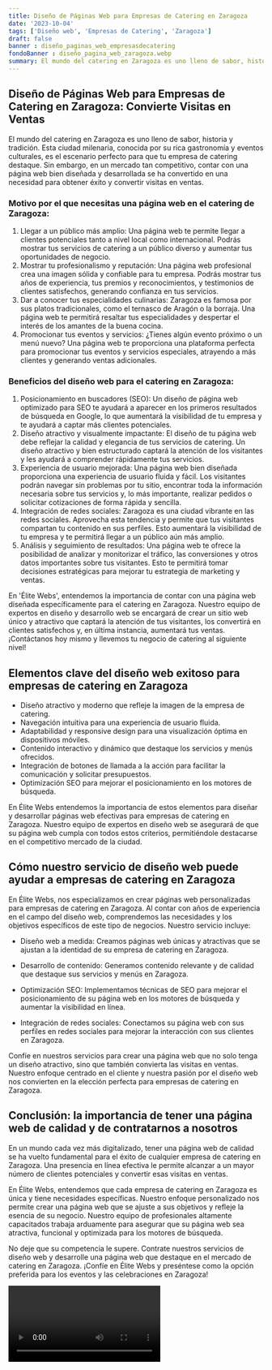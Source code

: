 ```yaml
---
title: Diseño de Páginas Web para Empresas de Catering en Zaragoza
date: '2023-10-04'
tags: ['Diseño web', 'Empresas de Catering', 'Zaragoza']
draft: false
banner : diseño_paginas_web_empresasdecatering
fondoBanner : diseño_pagina_web_zaragoza.webp
summary: El mundo del catering en Zaragoza es uno lleno de sabor, historia y tradición. Esta ciudad milenaria, conocida por su rica gastronomía y eventos culturales, es el escenario perfecto para que tu empresa de catering destaque. Sin embargo, en un mercado tan competitivo, contar con una página web bien diseñada y desarrollada se ha convertido en una necesidad para obtener éxito y convertir visitas en ventas.
---
```


## Diseño de Páginas Web para Empresas de Catering en Zaragoza: Convierte Visitas en Ventas

El mundo del catering en Zaragoza es uno lleno de sabor, historia y tradición. Esta ciudad milenaria, conocida por su rica gastronomía y eventos culturales, es el escenario perfecto para que tu empresa de catering destaque. Sin embargo, en un mercado tan competitivo, contar con una página web bien diseñada y desarrollada se ha convertido en una necesidad para obtener éxito y convertir visitas en ventas.

### Motivo por el que necesitas una página web en el catering de Zaragoza:
1. Llegar a un público más amplio: Una página web te permite llegar a clientes potenciales tanto a nivel local como internacional. Podrás mostrar tus servicios de catering a un público diverso y aumentar tus oportunidades de negocio.
2. Mostrar tu profesionalismo y reputación: Una página web profesional crea una imagen sólida y confiable para tu empresa. Podrás mostrar tus años de experiencia, tus premios y reconocimientos, y testimonios de clientes satisfechos, generando confianza en tus servicios.
3. Dar a conocer tus especialidades culinarias: Zaragoza es famosa por sus platos tradicionales, como el ternasco de Aragón o la borraja. Una página web te permitirá resaltar tus especialidades y despertar el interés de los amantes de la buena cocina.
4. Promocionar tus eventos y servicios: ¿Tienes algún evento próximo o un menú nuevo? Una página web te proporciona una plataforma perfecta para promocionar tus eventos y servicios especiales, atrayendo a más clientes y generando ventas adicionales.

### Beneficios del diseño web para el catering en Zaragoza:
1. Posicionamiento en buscadores (SEO): Un diseño de página web optimizado para SEO te ayudará a aparecer en los primeros resultados de búsqueda en Google, lo que aumentará la visibilidad de tu empresa y te ayudará a captar más clientes potenciales.
2. Diseño atractivo y visualmente impactante: El diseño de tu página web debe reflejar la calidad y elegancia de tus servicios de catering. Un diseño atractivo y bien estructurado captará la atención de los visitantes y les ayudará a comprender rápidamente tus servicios.
3. Experiencia de usuario mejorada: Una página web bien diseñada proporciona una experiencia de usuario fluida y fácil. Los visitantes podrán navegar sin problemas por tu sitio, encontrar toda la información necesaria sobre tus servicios y, lo más importante, realizar pedidos o solicitar cotizaciones de forma rápida y sencilla.
4. Integración de redes sociales: Zaragoza es una ciudad vibrante en las redes sociales. Aprovecha esta tendencia y permite que tus visitantes compartan tu contenido en sus perfiles. Esto aumentará la visibilidad de tu empresa y te permitirá llegar a un público aún más amplio.
5. Análisis y seguimiento de resultados: Una página web te ofrece la posibilidad de analizar y monitorizar el tráfico, las conversiones y otros datos importantes sobre tus visitantes. Esto te permitirá tomar decisiones estratégicas para mejorar tu estrategia de marketing y ventas.

En 'Élite Webs', entendemos la importancia de contar con una página web diseñada específicamente para el catering en Zaragoza. Nuestro equipo de expertos en diseño y desarrollo web se encargará de crear un sitio web único y atractivo que captará la atención de tus visitantes, los convertirá en clientes satisfechos y, en última instancia, aumentará tus ventas. ¡Contáctanos hoy mismo y llevemos tu negocio de catering al siguiente nivel!

<GifSeo />

<Cta />

## Elementos clave del diseño web exitoso para empresas de catering en Zaragoza

- Diseño atractivo y moderno que refleje la imagen de la empresa de catering.
- Navegación intuitiva para una experiencia de usuario fluida.
- Adaptabilidad y responsive design para una visualización óptima en dispositivos móviles.
- Contenido interactivo y dinámico que destaque los servicios y menús ofrecidos.
- Integración de botones de llamada a la acción para facilitar la comunicación y solicitar presupuestos.
- Optimización SEO para mejorar el posicionamiento en los motores de búsqueda.

En Élite Webs entendemos la importancia de estos elementos para diseñar y desarrollar páginas web efectivas para empresas de catering en Zaragoza. Nuestro equipo de expertos en diseño web se asegurará de que su página web cumpla con todos estos criterios, permitiéndole destacarse en el competitivo mercado de la ciudad.

## Cómo nuestro servicio de diseño web puede ayudar a empresas de catering en Zaragoza

En Élite Webs, nos especializamos en crear páginas web personalizadas para empresas de catering en Zaragoza. Al contar con años de experiencia en el campo del diseño web, comprendemos las necesidades y los objetivos específicos de este tipo de negocios. Nuestro servicio incluye:

- Diseño web a medida: Creamos páginas web únicas y atractivas que se ajustan a la identidad de su empresa de catering en Zaragoza.

- Desarrollo de contenido: Generamos contenido relevante y de calidad que destaque sus servicios y menús en Zaragoza.

- Optimización SEO: Implementamos técnicas de SEO para mejorar el posicionamiento de su página web en los motores de búsqueda y aumentar la visibilidad en línea.

- Integración de redes sociales: Conectamos su página web con sus perfiles en redes sociales para mejorar la interacción con sus clientes en Zaragoza.

Confíe en nuestros servicios para crear una página web que no solo tenga un diseño atractivo, sino que también convierta las visitas en ventas. Nuestro enfoque centrado en el cliente y nuestra pasión por el diseño web nos convierten en la elección perfecta para empresas de catering en Zaragoza.

## Conclusión: la importancia de tener una página web de calidad y de contratarnos a nosotros

En un mundo cada vez más digitalizado, tener una página web de calidad se ha vuelto fundamental para el éxito de cualquier empresa de catering en Zaragoza. Una presencia en línea efectiva le permite alcanzar a un mayor número de clientes potenciales y convertir esas visitas en ventas.

En Élite Webs, entendemos que cada empresa de catering en Zaragoza es única y tiene necesidades específicas. Nuestro enfoque personalizado nos permite crear una página web que se ajuste a sus objetivos y refleje la esencia de su negocio. Nuestro equipo de profesionales altamente capacitados trabaja arduamente para asegurar que su página web sea atractiva, funcional y optimizada para los motores de búsqueda.

No deje que su competencia le supere. Contrate nuestros servicios de diseño web y desarrolle una página web que destaque en el mercado de catering en Zaragoza. ¡Confíe en Élite Webs y preséntese como la opción preferida para los eventos y las celebraciones en Zaragoza!

<Video />

<CtaBot job='Empresas de Catering' city='Zaragoza'/>

<Gmaps query='Zaragoza+españa+maps' />